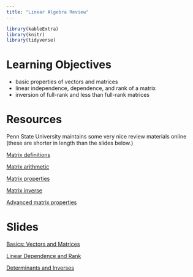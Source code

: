 ```yaml
---
title: "Linear Algebra Review"
---
```


```r
library(kableExtra)
library(knitr)
library(tidyverse)
```


# Learning Objectives

- basic properties of vectors and matrices
- linear independence, dependence, and rank of a matrix
- inversion of full-rank and less than full-rank matrices


# Resources

Penn State University maintains some very nice review materials online (these are shorter in length than the slides below.)


[Matrix definitions](https://onlinecourses.science.psu.edu/statprogram/reviews/matrix-algebra/definitions)

[Matrix arithmetic](https://onlinecourses.science.psu.edu/statprogram/reviews/matrix-algebra/arithmetic)

[Matrix properties](https://onlinecourses.science.psu.edu/statprogram/reviews/matrix-algebra/properties)

[Matrix inverse](https://onlinecourses.science.psu.edu/statprogram/reviews/matrix-algebra/inverse)

[Advanced matrix properties](https://onlinecourses.science.psu.edu/statprogram/reviews/matrix-algebra/advanced-properties)






# Slides


[Basics: Vectors and Matrices](decks/linalg_01_deck.html)

[Linear Dependence and Rank](decks/linalg_02_deck.html)

[Determinants and Inverses](decks/linalg_03_deck.html)



